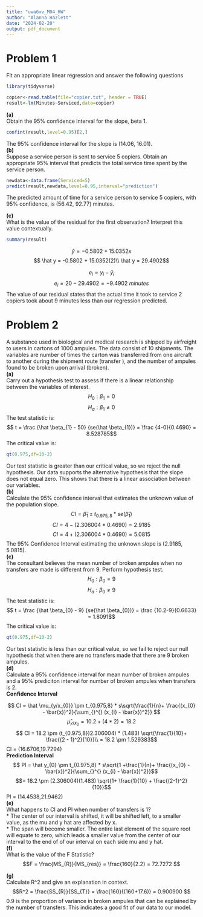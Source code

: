 ```yaml
---
title: "uwa6xv_M04_HW"
author: "Alanna Hazlett"
date: "2024-02-20"
output: pdf_document
---
```


# Problem 1 

Fit an appropriate linear regression and answer
the following questions
```r
library(tidyverse)
```

```r
copier<-read.table(file="copier.txt", header = TRUE)
result<-lm(Minutes~Serviced,data=copier)
```
**(a)**\
Obtain the 95% confidence interval for the slope, beta 1.
```r
confint(result,level=0.95)[2,]
```
The 95% confidence interval for the slope is (14.06, 16.01).\
**(b)**\
Suppose a service person is sent to service 5 copiers. Obtain an appropriate 95%
interval that predicts the total service time spent by the service person.
```r
newdata<-data.frame(Serviced=5)
predict(result,newdata,level=0.95,interval="prediction")
```
The predicted amount of time for a service person to service 5 copiers, with 95% confidence, is (56.42, 92.77) minutes.\

**(c)**\
What is the value of the residual for the first observation? Interpret this value
contextually.
```r
summary(result)
```
$$ \hat y = -0.5802 + 15.0352x $$
$$ \hat y = -0.5802 + 15.0352(2)\\
\hat y = 29.4902$$

$$ e_{i} = y_{i} - \hat y_{i}$$
$$e_{i} = 20 - 29.4902 = -9.4902\ minutes$$ 
The value of our residual states that the actual time it took to service 2 copiers took about 9 minutes less than our regression predicted. 

# Problem 2 

A substance used in biological and medical research is shipped by airfreight
to users in cartons of 1000 ampules. The data consist of 10 shipments. The variables
are number of times the carton was transferred from one aircraft to another during the
shipment route (transfer ), and the number of ampules found to be broken upon arrival
(broken). \
**(a)**\
Carry out a hypothesis test to assess if there is a linear relationship between the
variables of interest.\
$$ H_{0}: \beta_{1} = 0$$
$$H_{a}: \beta_{1} \neq 0 $$
The test statistic is:
$$ t = \frac {\hat \beta_{1} - 50} {se(\hat \beta_{1})} = \frac {4-0}{0.4690} = 8.528785$$
The critical value is: 
```r
qt(0.975,df=10-2)
```
Our test statistic is greater than our critical value, so we reject the null hypothesis. Our data supports the alternative hypothesis that the slope does not equal zero. This shows that there is a linear association between our variables.\
**(b)**\
Calculate the 95% confidence interval that estimates the unknown value of the population slope. 
$$ CI = \hat \beta_{1} \pm t_{0.975,8} * se(\hat \beta_{1})$$
$$ CI = 4 - (2.306004 * 0.4690) = 2.9185$$
$$CI = 4 + (2.306004 * 0.4690) = 5.0815$$
The 95% Confidence Interval estimating the unknown slope is (2.9185, 5.0815).\
**(c)**\
The consultant believes the mean number of broken ampules when no transfers are made is different from 9. Perform hypothesis test.\
$$ H_{0}: \beta_{0} = 9$$
$$H_{a}: \beta_{0} \neq 9 $$
The test statistic is:
$$ t = \frac {\hat \beta_{0} - 9} {se(\hat \beta_{0})} = \frac {10.2-9}{0.6633} = 1.8091$$
The critical value is:
```r
qt(0.975,df=10-2)
```
Our test statistic is less than our critical value, so we fail to reject our null hypothesis that when there are no transfers made that there are 9 broken ampules.\
**(d)**\
Calculate a 95% confidence interval for mean number of broken ampules and a 95% prediciton interval for number of broken ampules when transfers is 2.\
**Confidence Interval**\

$$ CI = \hat \mu_{y/x_{0}} \pm t_{0.975,8} * s\sqrt{\frac{1}{n}+ \frac{(x_{0} - \bar{x})^2}{\sum_{}^{} (x_{i} - \bar{x})^2}} $$ 
$$ \hat \mu_{y/x_{0}} = 10.2 + (4 * 2) = 18.2$$
$$ CI = 18.2 \pm (t_{0.975,8})2.306004) * (1.483) \sqrt{\frac{1}{10}+ \frac{(2 - 1)^2}{10}}\\ = 18.2 \pm 1.529383$$
CI = (16.6706,19.7294)\
**Prediction Interval**\
$$ PI = \hat y_{0} \pm t_{0.975,8} * s\sqrt{1 +\frac{1}{n}+ \frac{(x_{0} - \bar{x})^2}{\sum_{}^{} (x_{i} - \bar{x})^2}}$$
$$= 18.2 \pm (2.306004)(1.483) \sqrt{1+ \frac{1}{10} + \frac{(2-1)^2}{10}}$$ 
PI = (14.4538,21.9462)\
**(e)**\
What happens to CI and PI when number of transfers is 1?\
* The center of our interval is shifted, it will be shifted left, to a smaller value, as the mu and y hat are affected by x.\
* The span will become smaller. The entire last element of the square root will equate to zero, which leads a smaller value from the center of our interval to the end of of our interval on each side mu and y hat. \
**(f)**\
What is the value of the F Statistic?\
$$F = \frac{MS_{R}}{MS_{res}} = \frac{160}{2.2} = 72.7272 $$  

**(g)**\
Calculate R^2 and give an explanation in context.\
$$R^2 = \frac{SS_{R}}{SS_{T}} = \frac{160}{(160+17.6)} = 0.900900 $$ 
0.9 is the proportion of variance in broken ampules that can be explained by the number of transfers. This indicates a good fit of our data to our model. 





